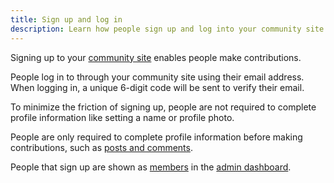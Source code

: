 ```yaml
---
title: Sign up and log in
description: Learn how people sign up and log into your community site
---
```


Signing up to your [community site](/community-site) enables people make contributions. 

People log in to through your community site using their email address. When logging in, a unique 6-digit code will be sent to verify their email.

To minimize the friction of signing up, people are not required to complete profile information like setting a name or profile photo.

People are only required to complete profile information before making contributions, such as [posts and comments](/posts-and-comments).

People that sign up are shown as [members](/members) in the [admin dashboard](https://dashboard.usehall.com).